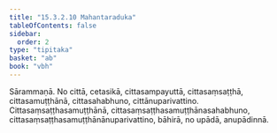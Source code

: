 ```yaml
---
title: "15.3.2.10 Mahantaraduka"
tableOfContents: false
sidebar:
  order: 2
type: "tipitaka"
basket: "ab"
book: "vbh"
---
```



<DynamicBreadcrumb />

<Paragraph number="2199" book="vbh">
Sārammaṇā. No cittā, cetasikā, cittasampayuttā, cittasaṃsaṭṭhā, cittasamuṭṭhānā, cittasahabhuno, cittānuparivattino. Cittasaṃsaṭṭhasamuṭṭhānā, cittasaṃsaṭṭhasamuṭṭhānasahabhuno, cittasaṃsaṭṭhasamuṭṭhānānuparivattino, bāhirā, no upādā, anupādinnā.
</Paragraph>